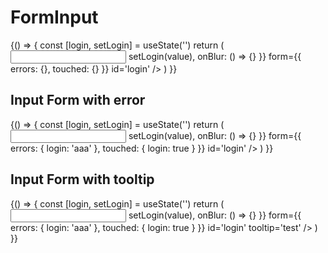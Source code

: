 
# FormInput

<Props of={Input} />

<Playground>
  {() => {
    const [login, setLogin] = useState('')
    return (
      <Input
        i18n={{ placeholder: 'Test placeholder', label: 'Test label' }}
        type='text'
        field={{
          name: 'login',
          value: login,
          onChange: ({ target: { value } }) => setLogin(value),
          onBlur: () => {}
        }}
        form={{
          errors: {},
          touched: {}
        }}
        id='login'
      />
    )
  }}
</Playground>

## Input Form with error

<Playground>
  {() => {
    const [login, setLogin] = useState('')
    return (
      <Input
        i18n={{ placeholder: 'Test placeholder', label: 'Test label' }}
        type='text'
        field={{
          name: 'login',
          value: login,
          onChange: ({ target: { value } }) => setLogin(value),
          onBlur: () => {}
        }}
        form={{
          errors: { login: 'aaa' },
          touched: { login: true }
        }}
        id='login'
      />
    )
  }}
</Playground>

## Input Form with tooltip

<Playground>
  {() => {
    const [login, setLogin] = useState('')
    return (
      <Input
        i18n={{ placeholder: 'Test placeholder', label: 'Test label' }}
        type='text'
        field={{
          name: 'login',
          value: login,
          onChange: ({ target: { value } }) => setLogin(value),
          onBlur: () => {}
        }}
        form={{
          errors: { login: 'aaa' },
          touched: { login: true }
        }}
        id='login'
        tooltip='test'
      />
    )
  }}
</Playground>
